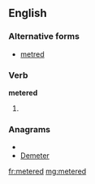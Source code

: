 ==English==

===Alternative forms===
* [[metred]]

===Verb===
'''metered'''

# {{past of|[[meter]]}}

===Anagrams===
* {{alphagram|deeemrt}}
* [[Demeter#English|Demeter]]

[[fr:metered]]
[[mg:metered]]